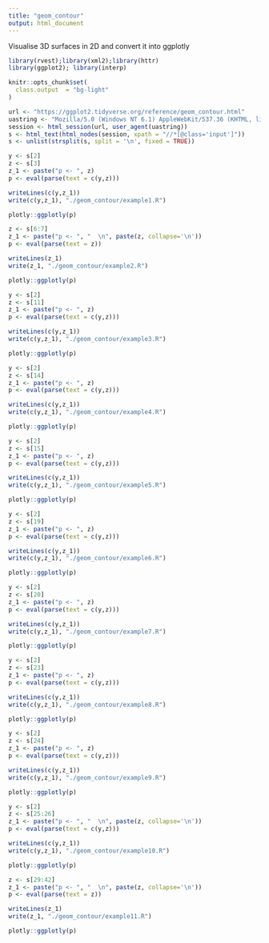 ```yaml
---
title: "geom_contour"
output: html_document
---
```


Visualise 3D surfaces in 2D and convert it into ggplotly

```r
library(rvest);library(xml2);library(httr)
library(ggplot2); library(interp)

knitr::opts_chunk$set(
  class.output  = "bg-light"
)
```

```r
url <- "https://ggplot2.tidyverse.org/reference/geom_contour.html"
uastring <- "Mozilla/5.0 (Windows NT 6.1) AppleWebKit/537.36 (KHTML, like Gecko) Chrome/88.0.4324.190 Safari/537.36"
session <- html_session(url, user_agent(uastring))
s <- html_text(html_nodes(session, xpath = "//*[@class='input']"))
s <- unlist(strsplit(s, split = '\n', fixed = TRUE))
```

```r
y <- s[2]
z <- s[3]
z_1 <- paste("p <- ", z)
p <- eval(parse(text = c(y,z)))
```

```r
writeLines(c(y,z_1))
write(c(y,z_1), "./geom_contour/example1.R")
```

```r
plotly::ggplotly(p)
```

```r
z <- s[6:7]
z_1 <- paste("p <- ", "  \n", paste(z, collapse='\n'))
p <- eval(parse(text = z))
```

```r
writeLines(z_1)
write(z_1, "./geom_contour/example2.R")
```

```r
plotly::ggplotly(p)
```

```r
y <- s[2]
z <- s[11]
z_1 <- paste("p <- ", z)
p <- eval(parse(text = c(y,z)))
```

```r
writeLines(c(y,z_1))
write(c(y,z_1), "./geom_contour/example3.R")
```

```r
plotly::ggplotly(p)
```

```r
y <- s[2]
z <- s[14]
z_1 <- paste("p <- ", z)
p <- eval(parse(text = c(y,z)))
```

```r
writeLines(c(y,z_1))
write(c(y,z_1), "./geom_contour/example4.R")
```

```r
plotly::ggplotly(p)
```

```r
y <- s[2]
z <- s[15]
z_1 <- paste("p <- ", z)
p <- eval(parse(text = c(y,z)))
```

```r
writeLines(c(y,z_1))
write(c(y,z_1), "./geom_contour/example5.R")
```

```r
plotly::ggplotly(p)
```

```r
y <- s[2]
z <- s[19]
z_1 <- paste("p <- ", z)
p <- eval(parse(text = c(y,z)))
```

```r
writeLines(c(y,z_1))
write(c(y,z_1), "./geom_contour/example6.R")
```

```r
plotly::ggplotly(p)
```

```r
y <- s[2]
z <- s[20]
z_1 <- paste("p <- ", z)
p <- eval(parse(text = c(y,z)))
```

```r
writeLines(c(y,z_1))
write(c(y,z_1), "./geom_contour/example7.R")
```

```r
plotly::ggplotly(p)
```

```r
y <- s[2]
z <- s[23]
z_1 <- paste("p <- ", z)
p <- eval(parse(text = c(y,z)))
```

```r
writeLines(c(y,z_1))
write(c(y,z_1), "./geom_contour/example8.R")
```

```r
plotly::ggplotly(p)
```

```r
y <- s[2]
z <- s[24]
z_1 <- paste("p <- ", z)
p <- eval(parse(text = c(y,z)))
```

```r
writeLines(c(y,z_1))
write(c(y,z_1), "./geom_contour/example9.R")
```

```r
plotly::ggplotly(p)
```

```r
y <- s[2]
z <- s[25:26]
z_1 <- paste("p <- ", "  \n", paste(z, collapse='\n'))
p <- eval(parse(text = c(y,z)))
```

```r
writeLines(c(y,z_1))
write(c(y,z_1), "./geom_contour/example10.R")
```

```r
plotly::ggplotly(p)
```

```r
z <- s[29:42]
z_1 <- paste("p <- ", "  \n", paste(z, collapse='\n'))
p <- eval(parse(text = z))
```

```r
writeLines(z_1)
write(z_1, "./geom_contour/example11.R")
```

```r
plotly::ggplotly(p)
```

